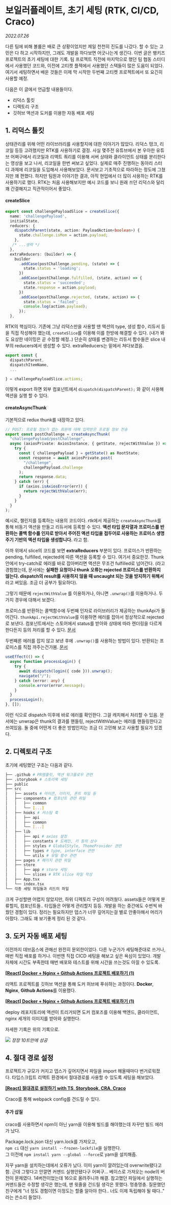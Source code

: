 
# 보일러플레이트, 초기 세팅 (RTK, CI/CD, Craco)

_2022.07.26_

다른 팀에 비해 볼륨은 배로 큰 상황이었지만 제일 천천히 진도를 나갔다. 할 수 있는 고민은 다 하고 시작하지만, 그래도 개발을 하다보면 어긋나는게 생긴다. 이번 글은 뱅키즈 프로젝트의 초기 세팅에 대한 기록. 팀 프로젝트 직전에 마지막으로 했던 팀 협동 스터디에서 사용했던 코드와, 이전에 고티켓 플젝에서 사용했던 스택들이 많은 도움이 되었다. 여기서 세팅하면서 배운 것들은 이제 막 시작한 두번째 고티켓 프로젝트에서 또 요긴히 사용할 예정.

다음은 이 글에서 언급할 내용들이다.

- 리덕스 툴킷
- 디렉토리 구조
- 깃허브 액션과 도커를 이용한 자동 배포 세팅

## **1\. 리덕스 툴킷**

상태관리를 위해 어떤 라이브러리를 사용할지에 대한 이야기가 많았다. 리덕스 떵크, 리코일 등등 고려했지만 RTK를 사용하기로 결정. 사실 몇주전 유튜브에서 본 우아한 유튜브 어쩌구에서 리코일과 리액트 쿼리를 이용해 서버 상태와 클라이언트 상태를 분리한다는 영상을 보고 나서, 리코일을 한번 써보고 싶었다. 실제로 매주 진행하는 동아리 스터디 과제에 리코일을 도입해서 사용해보았다. 문서보고 기초적으로 따라하는 정도에 그쳤지만 꽤 편했다. 하지만 팀원과 이야기한 결과, 아직 현업에서 더 많이 사용하는 RTK를 사용하기로 했다. RTK는 처음 사용해보지만 예시 코드를 보니 원래 쓰던 리덕스와 달리 꽤 간결해지고 직관적이어서 좋았다.

#### **createSlice**

```ts
export const challengePayloadSlice = createSlice({
  name: 'challengePayload',
  initialState,
  reducers: {
    dispatchParent(state, action: PayloadAction<boolean>) {
      state.challenge.isMom = action.payload;
    },
   /* ...생략 */
  },
  extraReducers: (builder) => {
    builder
      .addCase(postChallenge.pending, (state) => {
        state.status = 'loading';
      })
      .addCase(postChallenge.fulfilled, (state, action) => {
        state.status = 'succeeded';
        state.response = action.payload;
      })
      .addCase(postChallenge.rejected, (state, action) => {
        state.status = 'failed';
        console.log(action.payload);
      });
  },
```

RTK의 핵심이다. 기존에 그냥 리덕스만을 사용할 땐 액션의 type, 생성 함수, 리듀서 등을 직접 작성해야 했는데, `createSlice`를 이용해 이를 한방에 해결할 수 있다. (내가 봐도 요상한 네이밍은 곧 수정할 예정..) 단순히 상태를 변경하는 리듀서 함수들은 slice 내부의 reducers에서 생성할 수 있다. extraReducers는 밑에서 쳐다보겠음.

```ts
export const {
  dispatchParent,
  dispatchItemName,
  ...

} = challengePayloadSlice.actions;
```

이렇게 export 하면 외부 컴포넌트에서 `dispatch(dispatchParent);` 와 같이 사용해 액션을 실행 할 수 있다.

#### **createAsyncThunk**

기본적으로 redux thunk를 내장하고 있다.

```ts
// POST: 프로필 정보가 없는 회원에 대해 입력받은 프로필 정보 전송
export const postChallenge = createAsyncThunk(
  "challengePayload/postChallenge",
  async (axiosPrivate: AxiosInstance, { getState, rejectWithValue }) => {
    try {
      const { challengePayload } = getState() as RootState;
      const response = await axiosPrivate.post(
        "/challenge",
        challengePayload.challenge
      );
      return response.data;
    } catch (err) {
      if (axios.isAxiosError(err)) {
        return rejectWithValue(err);
      }
    }
  }
);
```

예시로, 챌린지를 등록하는 내용의 코드이다. rtk에서 제공하는 `createAsyncThunk`를 통해 비동기 액션을 만들고 리듀서에 등록할 수 있다. **액션 타입 문자열과 프로미스를 반환하는 콜백 함수를 인자로 받아서 주어진 액션 타입을 접두어로 사용하는 프로미스 생명 주기 기반의 액션 타입을 생성합니다.** 라고 함.

아까 위에서 slice의 코드를 보면 **extraReducers** 부분이 있다. 프로미스가 반환하는 pending, fulfilled, rejected에 따른 액션을 등록할 수 있다. 여기서 중요한것. Thunk 안에서 try-catch로 에러를 바로 잡아버리면 액션은 무조건 fulfilled로 넘어간다. (라고 경험했는데, 문서에는 **실패한 요청이나 thunk 오류는 rejected 프로미스를 반환하지 않는다. dispatch의 result를 사용하지 않을 때 uncaught 되는 것을 방지하기 위해서** 라고 써있음. 조금 더 공부가 필요하다).

그렇기 때문에 `rejectWithValue` 를 이용하거나, 아니면 `.unwrap()`를 이용하거나. 두가지 경우에 대해서 보겠다.

프로미스를 반환하는 콜백함수에 두번째 인자로 라이브러리가 제공하는 thunkApi가 들어간다. `thunkApi.rejectWithValue`를 이용하면 에러를 잡아서 정상적으로 rejected로 보낸다. 컴포넌트에서는 스토어에서 status를 받아와 상태에 따라 렌더링을 다르게 한다든지 등의 처리를 할 수 있다. [문서](https://redux-toolkit.js.org/api/createAsyncThunk#handling-thunk-errors)

두번째론 에러를 잡지 않고 보낸 후에 `.unwrap()`를 사용하는 방법이 있다. 반환되는 프로미스를 직접 까주는건가봄. [문서](https://redux-toolkit.js.org/api/createAsyncThunk#unwrapping-result-actions)

```ts
useEffect(() => {
  async function processLogin() {
    try {
      await dispatch(login({ code })).unwrap();
      navigate("/");
    } catch (error: any) {
      console.error(error.message);
    }
  }
  processLogin();
}, []);
```

이런 식으로 dispatch 이후에 바로 에러를 확인한다. 그걸 캐치해서 처리할 수 있음. 문서에는 unwrap은 thunk의 결과를 핸들링, rejectWithValue는 에러를 핸들링한다고 쓰여있음. 둘 중에 어떤게 더 좋은 방법인지는 조금 더 고민해 보고 사용할 필요가 있겠다.

## **2\. 디렉토리 구조**

초기에 세팅했던 구조는 다음과 같다.

```bash
├── .github # PR탬플릿, 액션 워크플로우 관련
├── .storybook # 스토리북 세팅
├── public
├── src
│   ├── assets # 아이콘, 이미지, 폰트 파일 등
│   ├── components # 컴포넌트 관련 파일
│   │   ├── common
│   │   └── [...]
│   ├── hooks # 커스텀 훅
│   │   ├── api
│   │   ├── common
│   │   └── [...]
│   ├── lib
│   │   ├── api # axios 설정
│   │   ├── constants # 도메인, 키 등의 상수
│   │   ├── styles # GlobalStyle, ThemeProvider 관련
│   │   ├── types # type, interface 관련
│   │   └── utils # 유틸 함수 관련
│   ├── pages # 페이지 관련 파일
│   ├── store
│   │   ├── app # store 세팅
│   │   └── slices # RTK slice 파일 작성
│   ├── App.tsx
│   └── index.tsx
└── 각종 세팅 파일들과 리드미 파일
```

크게 구성할땐 어렵지 않았지만, 하위 디렉토리 구성이 어려웠다. assets들은 어떻게 분류할지, 컴포넌트들.. 타입들은 어떻게 관리할지 등등. 개발을 하는 중간에도 수번씩 바꿨던 경험이 있다. 정리는 필요하지만 뎁스가 너무 깊어지는걸 별로 안좋아해서 머리가 아팠다. 그래도 꽤 보기좋게 정리 된 것 같다.

## **3\. 도커 자동 배포 세팅**

이전까지 데브옵스에 관해선 완전히 문외한이었다. 다른 누군가가 세팅해준대로 쓰거나, 매번 직접 배포를 하거나. 이번엔 직접 CICD 세팅을 해보고 싶은 욕심이 있었다. 개발 자체에 시간도 부족한데 매번 배포와 테스트를 위해 시간을 쓰는것도 아낄 수 있도록.

[**\[React\] Docker + Nginx + Github Actions 프로젝트 배포하기 (1)**](https://9yujin.tistory.com/47)

리액트 프로젝트를 깃허브 액션을 통해 도커 허브에 푸쉬하는 과정이다. **Docker**, **Nginx**, **Github Actions**를 이용했다.

[**\[React\] Docker + Nginx + Github Actions 프로젝트 배포하기 (1)**](https://9yujin.tistory.com/49)

deploy 레포지토리에 액션이 트리거되면 도커 컴포즈를 이용해 백엔드, 클라이언트, nginx 세개의 이미지를 받아와 실행한다.

자세한 기록은 위의 기록으로.

![](https://img1.daumcdn.net/thumb/R1280x0/?scode=mtistory2&fname=https%3A%2F%2Fblog.kakaocdn.net%2Fdn%2FbAFRAF%2FbtrIekuHNVq%2F6p0LYKReeZo8K34mYSUpIk%2Fimg.png)
_장장 10트만에 성공_

## **4\. 절대 경로 설정**

프로젝트가 규모가 커지고 뎁스가 깊어지면서 파일을 import 해올때마다 번거로워졌다. 타입스크립트 리액트 환경에서 절대경로를 사용할 수 있도록 세팅을 해보았다.

[**\[React\] 절대경로 설정하기 with TS, Storybook, CRA, Craco**](https://9yujin.tistory.com/50)

Craco를 통해 webpack config를 건드릴 수 있다.

####

#### **추가 삽질**

craco를 사용하면서 npm이 아닌 yarn을 이용해 빌드를 해야했는데 자꾸만 빌드 에러가 났다.

Package.lock.json 대신 yarn.lock를 가져오고,  
`npm ci` 대신 `yarn install --frozen-lockfile`을 실행한다.  
그 이전에 `npm install yarn --global --force`로 yarn을 설치해줌.

자꾸 yarn을 설치하는데에서 오류가 났다. 이미 yarn이 깔려있는데 overwrite됐다고 함. 근데 그렇다고 안깔면 커맨드 실행안됐다구 어쩌구... 베이스로 가져오는 node의 버전이 문제였다. 14버전이었는데 16으로 올려주니까 해결. 참고했던 파일에서 실행하는 커맨드들은 수정할 생각은 했는데, 맨 윗줄을 건드릴 생각은 못했다. 멍충멍충. 질문했던 친구에게 "너 정도 경험이면 이정도는 할줄 알아야 한다.. 너도 이제 독립해야 될 때다.." 라는 쓴소리 들었다.

<Comment />
